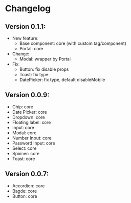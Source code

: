 # Changelog

## Version 0.1.1:

- New feature: 
    - Base component: core (with custom tag/component)
    - Portal: core
- Change:
    - Modal: wrapper by Portal
- Fix:
    - Button: fix disable props
    - Toast: fix type
    - DatePicker: fix type, default disableMobile

## Version 0.0.9:

- Chip: core
- Date Picker: core
- Dropdown: core
- Floating label: core
- Input: core
- Modal: core
- Number Input: core
- Password Input: core
- Select: core
- Spinner: core
- Toast: core

## Version 0.0.7:

- Accordion: core
- Bagde: core
- Button: core